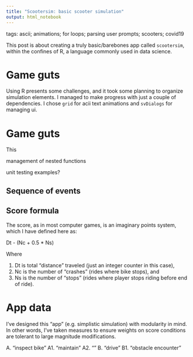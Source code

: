 ```yaml
---
title: "Scootersim: basic scooter simulation"
output: html_notebook
---
```


tags: ascii; animations; for loops; parsing user prompts; scooters; covid19

This post is about creating a truly basic/barebones app called `scootersim`, within the confines of R, a language commonly used in data science. 

# Game guts

Using R presents some challenges, and it took some planning to organize simulation elements. I managed to make progress with just a couple of dependencies. I chose `grid` for acii text animations and `svDialogs` for managing ui.

# Game guts

This 

management of nested functions

unit testing examples?



## Sequence of events

## Score formula

The score, as in most computer games, is an imaginary points system, which I have defined here as:

Dt - (Nc + 0.5 * Ns)

Where 

1. Dt is total "distance" traveled (just an integer counter in this case), 
2. Nc is the number of "crashes" (rides where bike stops), and 
3. Ns is the number of "stops" (rides where player stops riding before end of ride).

# App data

I've designed this "app" (e.g. simplistic simulation) with modularity in mind. In other words, I've taken measures to ensure weights on score conditions are tolerant to large magnitude modifications.







A. "inspect bike"
A1. "maintain"
A2. ""
B. "drive"
B1. "obstacle encounter"



